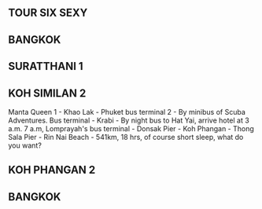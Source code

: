 ## TOUR SIX SEXY

## BANGKOK

## SURATTHANI 1

## KOH SIMILAN 2

Manta Queen 1 - Khao Lak - Phuket bus terminal 2 - By minibus of Scuba Adventures.
Bus terminal - Krabi - By night bus to Hat Yai, arrive hotel at 3 a.m.
7 a.m, Lomprayah's bus terminal - Donsak Pier - Koh Phangan - Thong Sala Pier - Rin Nai Beach - 541km, 18 hrs, of course short sleep, what do you want?

## KOH PHANGAN 2

## BANGKOK
